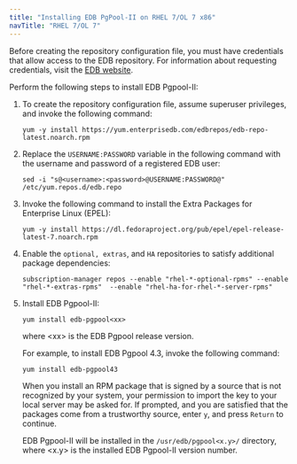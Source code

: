 ```yaml
---
title: "Installing EDB PgPool-II on RHEL 7/OL 7 x86"
navTitle: "RHEL 7/OL 7"
---
```


Before creating the repository configuration file, you must have credentials that allow access to the EDB repository. For information about requesting credentials, visit the [EDB website](https://www.enterprisedb.com/user).

Perform the following steps to install EDB Pgpool-II:

1.  To create the repository configuration file, assume superuser privileges, and invoke the following command:
    ```text
    yum -y install https://yum.enterprisedb.com/edbrepos/edb-repo-latest.noarch.rpm
    ```

2.  Replace the `USERNAME:PASSWORD` variable in the following command with the username and password of a registered EDB user:
    ```text
    sed -i "s@<username>:<password>@USERNAME:PASSWORD@" /etc/yum.repos.d/edb.repo
    ```

3.  Invoke the following command to install the Extra Packages for Enterprise Linux (EPEL):
    ```text
    yum -y install https://dl.fedoraproject.org/pub/epel/epel-release-latest-7.noarch.rpm
    ```

4.  Enable the `optional, extras`, and `HA` repositories to satisfy additional package dependencies:
    ```text
    subscription-manager repos --enable "rhel-*-optional-rpms" --enable "rhel-*-extras-rpms"  --enable "rhel-ha-for-rhel-*-server-rpms"
    ```

6.  Install EDB Pgpool-II:
    ```text
    yum install edb-pgpool<xx>
    ```

    where &lt;xx> is the EDB Pgpool release version.

    For example, to install EDB Pgpool 4.3, invoke the following command:
    ```text
    yum install edb-pgpool43
    ```

    When you install an RPM package that is signed by a source that is not recognized by your system, your permission to import the key to your local server may be asked for. If prompted, and you are satisfied that the packages come from a trustworthy source, enter `y`, and press `Return` to continue.

    EDB Pgpool-II will be installed in the `/usr/edb/pgpool<x.y>/` directory, where &lt;x.y> is the installed EDB Pgpool-II version number.
  